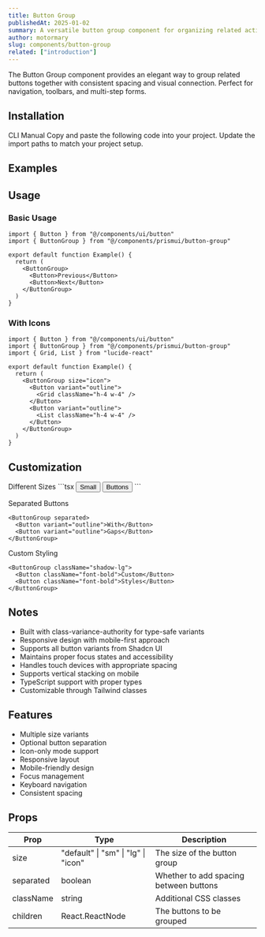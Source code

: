 ```yaml
---
title: Button Group
publishedAt: 2025-01-02
summary: A versatile button group component for organizing related actions with consistent spacing and visual connection.
author: motormary
slug: components/button-group
related: ["introduction"]
---
```


<ComponentPreview name="button-group-basic" />

<Note variant="info">
  The Button Group component provides an elegant way to group related buttons together with consistent spacing and visual connection. Perfect for navigation, toolbars, and multi-step forms.
</Note>

## Installation

<Tabs defaultValue="cli">
  <TabsList>
    <TabsTrigger value="cli">CLI</TabsTrigger>
    <TabsTrigger value="manual">Manual</TabsTrigger>
  </TabsList>
  <TabsContent value="cli">
    <ComponentSource name="button-group" isCli />
  </TabsContent>
  <TabsContent value="manual">
    <Steps>
      <Step>Copy and paste the following code into your project.</Step>
      <ComponentSource name="button-group" />
      <Step>Update the import paths to match your project setup.</Step>
    </Steps>
  </TabsContent>
</Tabs>

## Examples

<ComponentPreview name="button-group-demo" />

## Usage

### Basic Usage

```tsx
import { Button } from "@/components/ui/button"
import { ButtonGroup } from "@/components/prismui/button-group"

export default function Example() {
  return (
    <ButtonGroup>
      <Button>Previous</Button>
      <Button>Next</Button>
    </ButtonGroup>
  )
}
```

### With Icons

```tsx
import { Button } from "@/components/ui/button"
import { ButtonGroup } from "@/components/prismui/button-group"
import { Grid, List } from "lucide-react"

export default function Example() {
  return (
    <ButtonGroup size="icon">
      <Button variant="outline">
        <Grid className="h-4 w-4" />
      </Button>
      <Button variant="outline">
        <List className="h-4 w-4" />
      </Button>
    </ButtonGroup>
  )
}
```

## Customization

<Steps>
  <Step>Different Sizes</Step>
  ```tsx
  <ButtonGroup size="sm">
    <Button>Small</Button>
    <Button>Buttons</Button>
  </ButtonGroup>
  ```

  <Step>Separated Buttons</Step>
  ```tsx
  <ButtonGroup separated>
    <Button variant="outline">With</Button>
    <Button variant="outline">Gaps</Button>
  </ButtonGroup>
  ```

  <Step>Custom Styling</Step>
  ```tsx
  <ButtonGroup className="shadow-lg">
    <Button className="font-bold">Custom</Button>
    <Button className="font-bold">Styles</Button>
  </ButtonGroup>
  ```
</Steps>

## Notes

- Built with class-variance-authority for type-safe variants
- Responsive design with mobile-first approach
- Supports all button variants from Shadcn UI
- Maintains proper focus states and accessibility
- Handles touch devices with appropriate spacing
- Supports vertical stacking on mobile
- TypeScript support with proper types
- Customizable through Tailwind classes

## Features

- Multiple size variants
- Optional button separation
- Icon-only mode support
- Responsive layout
- Mobile-friendly design
- Focus management
- Keyboard navigation
- Consistent spacing

## Props

| Prop | Type | Description |
| --- | --- | --- |
| size | "default" \| "sm" \| "lg" \| "icon" | The size of the button group |
| separated | boolean | Whether to add spacing between buttons |
| className | string | Additional CSS classes |
| children | React.ReactNode | The buttons to be grouped |